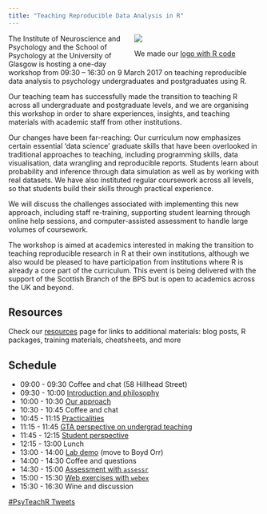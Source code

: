 ```yaml
---
title: "Teaching Reproducible Data Analysis in R" 
---
```


<div class="figure" style="width: 50%; float: right;">
  <img src="images/warhol.jpg">
  <p class="caption">We made our [logo with R code](logo.html)</p>
</div>

The Institute of Neuroscience and Psychology and the School of Psychology at the University of Glasgow is hosting a one-day workshop from 09:30 – 16:30 on 9 March 2017 on teaching reproducible data analysis to psychology undergraduates and postgraduates using R.

Our teaching team has successfully made the transition to teaching R across all undergraduate and postgraduate levels, and we are organising this workshop in order to share experiences, insights, and teaching materials with academic staff from other institutions.

Our changes have been far-reaching: Our curriculum now emphasizes certain essential ‘data science’ graduate skills that have been overlooked in traditional approaches to teaching, including programming skills, data visualisation, data wrangling and reproducible reports. Students learn about probability and inference through data simulation as well as by working with real datasets. We have also instituted regular coursework across all levels, so that students build their skills through practical experience.

We will discuss the challenges associated with implementing this new approach, including staff re-training, supporting student learning through online help sessions, and computer-assisted assessment to handle large volumes of coursework.

The workshop is aimed at academics interested in making the transition to teaching reproducible research in R at their own institutions, although we also would be pleased to have participation from institutions where R is already a core part of the curriculum. This event is being delivered with the support of the Scottish Branch of the BPS but is open to academics across the UK and beyond.

## Resources

Check our [resources](resources.html) page for links to additional materials: blog posts, R packages, training materials, cheatsheets, and more

## Schedule

<div id="scheduler">
* 09:00 - 09:30 Coffee and chat (58 Hillhead Street)
* 09:30 - 10:00 [Introduction and philosophy](intro.html)
* 10:00 - 10:30 [Our approach](approach.html)
* 10:30 - 10:45 Coffee and chat
* 10:45 - 11:15 [Practicalities](practicalities.html)
* 11:15 - 11:45 [GTA perspective on undergrad teaching](staff.html)
* 11:45 - 12:15 [Student perspective](students.html)
* 12:15 - 13:00 Lunch
* 13:00 - 14:00 [Lab demo](labdemo.html) (move to Boyd Orr)
* 14:00 - 14:30 Coffee and questions
* 14:30 - 15:00 [Assessment with `assessr`](assessr.html)
* 15:00 - 15:30 [Web exercises with `webex`](webex.html)
* 15:30 - 16:30 Wine and discussion
</div>

<div id="twitter">
<a class="twitter-timeline"  href="https://twitter.com/hashtag/PsyTeachR" data-widget-id="971890846277742592">#PsyTeachR Tweets</a>
</div>



<script>!function(d,s,id){var js,fjs=d.getElementsByTagName(s)[0],p=/^http:/.test(d.location)?'http':'https';if(!d.getElementById(id)){js=d.createElement(s);js.id=id;js.src=p+"://platform.twitter.com/widgets.js";fjs.parentNode.insertBefore(js,fjs);}}(document,"script","twitter-wjs");</script>
